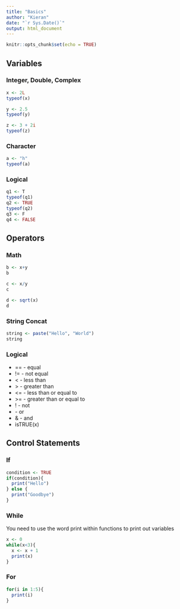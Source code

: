 ```yaml
---
title: "Basics"
author: "Kieran"
date: "`r Sys.Date()`"
output: html_document
---
```


```r
knitr::opts_chunk$set(echo = TRUE)
```

## Variables

### Integer, Double, Complex
```r
x <- 2L
typeof(x)

y <- 2.5
typeof(y)

z <- 3 + 2i
typeof(z)
```

### Character
```r
a <- "h"
typeof(a)
```

### Logical
```r
q1 <- T
typeof(q1)
q2 <- TRUE
typeof(q2)
q3 <- F
q4 <- FALSE
```

## Operators

### Math
```r
b <- x+y
b

c <- x/y
c

d <- sqrt(x)
d
```

### String Concat
```r
string <- paste("Hello", "World")
string
```

### Logical
* == - equal
* != - not equal
* < - less than
* \> - greater than
* <= - less than or equal to
* \>= - greater than or equal to
* ! - not
* | - or
* & - and
* isTRUE(x) 

## Control Statements

### If
```r
condition <- TRUE
if(condition){
  print("Hello")
} else {
  print("Goodbye")
}
```

### While
You need to use the word print within functions to print out variables
```r
x <- 0
while(x<3){
  x <- x + 1
  print(x)
}
```

### For
```r
for(i in 1:5){
  print(i)
}
```
